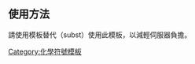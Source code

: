 {{lang|en|[[碳|C]][[氫|H]]<sub>4</sub>}}<noinclude>
==使用方法==
請使用模板替代（subst）使用此模板，以減輕伺服器負擔。

[[Category:化學符號模板]]
</noinclude>